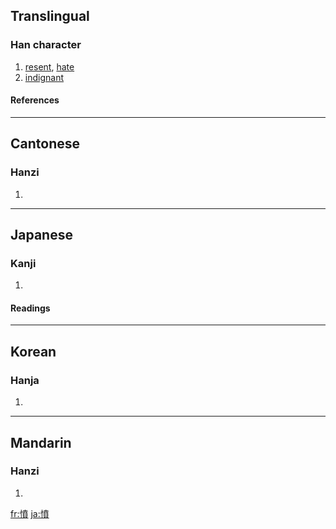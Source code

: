 {{see|愤}}

==Translingual==
===Han character===
{{Han char|rn=61|rad=心|as=12|sn=15|four=9408<sub>6</sub>|canj=心十廿金 (PJTC)}}
# [[resent]], [[hate]]
# [[indignant]]
====References====
{{Han ref|kx=0403.190|dkj=11239|dj=0743.210|hdz=42352.110|uh=61A4|ud=24996|bh=BCAB|bd=48299}}
----
==Cantonese==
===Hanzi===
{{yue-hanzi|jyut=|y=fan5}}
# {{defn|Cantonese}}
----
==Japanese==
===Kanji===
{{ja-kanji|grade=c|rs=心12}}
# {{defn|Japanese}} 
====Readings====
{{ja-readings|on=[[ふん]] (fun)|kun=[[いきどおる]] (ikidooru), [[いきどおり]] (ikidoori)}}
----
==Korean==
===Hanja===
{{ko-hanja|hangeul=분|eumhun=|rv=bun|mr=pun|y=pun}}
# {{defn|Korean}}
----
==Mandarin==
===Hanzi===
{{cmn-hanzi|sim=愤|pin=[[fèn]] ([[fen4]]), [[liáo]] ([[liao2]])|wg=fen<sup>4</sup>, liao<sup>2</sup>}}
# {{defn|Mandarin}}

[[fr:憤]]
[[ja:憤]]
